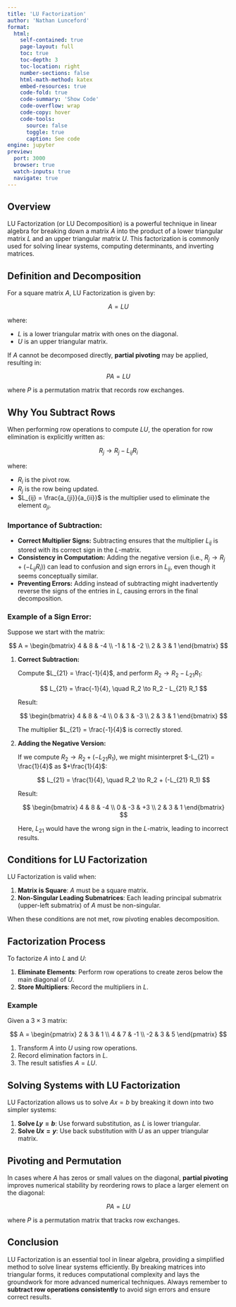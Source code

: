```yaml
---
title: 'LU Factorization'
author: 'Nathan Lunceford'
format:
  html:
    self-contained: true
    page-layout: full
    toc: true
    toc-depth: 3
    toc-location: right
    number-sections: false
    html-math-method: katex
    embed-resources: true
    code-fold: true
    code-summary: 'Show Code'
    code-overflow: wrap
    code-copy: hover
    code-tools:
      source: false
      toggle: true
      caption: See code
engine: jupyter
preview:
  port: 3000
  browser: true
  watch-inputs: true
  navigate: true
---
```


## **Overview**

LU Factorization (or LU Decomposition) is a powerful technique in linear algebra for breaking down a matrix $A$ into the product of a lower triangular matrix $L$ and an upper triangular matrix $U$. This factorization is commonly used for solving linear systems, computing determinants, and inverting matrices.

## **Definition and Decomposition**

For a square matrix $A$, LU Factorization is given by:

$$
A = LU
$$

where:

- $L$ is a lower triangular matrix with ones on the diagonal.
- $U$ is an upper triangular matrix.

If $A$ cannot be decomposed directly, **partial pivoting** may be applied, resulting in:

$$
PA = LU
$$

where $P$ is a permutation matrix that records row exchanges.

## **Why You Subtract Rows**

When performing row operations to compute $LU$, the operation for row elimination is explicitly written as:

$$
R_j \to R_j - L_{ij} R_i
$$

where:

- $R_i$ is the pivot row.
- $R_j$ is the row being updated.
- $L_{ij} = \frac{a_{ji}}{a_{ii}}$ is the multiplier used to eliminate the element $a_{ji}$.

### **Importance of Subtraction:**

- **Correct Multiplier Signs:** Subtracting ensures that the multiplier $L_{ij}$ is stored with its correct sign in the $L$-matrix.
- **Consistency in Computation:** Adding the negative version (i.e., $R_j \to R_j + (-L_{ij} R_i)$) can lead to confusion and sign errors in $L_{ij}$, even though it seems conceptually similar.
- **Preventing Errors:** Adding instead of subtracting might inadvertently reverse the signs of the entries in $L$, causing errors in the final decomposition.

### **Example of a Sign Error:**

Suppose we start with the matrix:

$$
A = \begin{bmatrix}
4 & 8 & -4 \\
-1 & 1 & -2 \\
2 & 3 & 1
\end{bmatrix}
$$

1. **Correct Subtraction:**

   Compute $L_{21} = \frac{-1}{4}$, and perform $R_2 \to R_2 - L_{21} R_1$:

   $$
   L_{21} = \frac{-1}{4}, \quad R_2 \to R_2 - L_{21} R_1
   $$

   Result:

   $$
   \begin{bmatrix}
   4 & 8 & -4 \\
   0 & 3 & -3 \\
   2 & 3 & 1
   \end{bmatrix}
   $$

   The multiplier $L_{21} = \frac{-1}{4}$ is correctly stored.

2. **Adding the Negative Version:**

   If we compute $R_2 \to R_2 + (-L_{21} R_1)$, we might misinterpret $-L_{21} = \frac{1}{4}$ as $+\frac{1}{4}$:

   $$
   L_{21} = \frac{1}{4}, \quad R_2 \to R_2 + (-L_{21} R_1)
   $$

   Result:

   $$
   \begin{bmatrix}
   4 & 8 & -4 \\
   0 & -3 & +3 \\
   2 & 3 & 1
   \end{bmatrix}
   $$

   Here, $L_{21}$ would have the wrong sign in the $L$-matrix, leading to incorrect results.

## **Conditions for LU Factorization**

LU Factorization is valid when:

1. **Matrix is Square**: $A$ must be a square matrix.
2. **Non-Singular Leading Submatrices**: Each leading principal submatrix (upper-left submatrix) of $A$ must be non-singular.

When these conditions are not met, row pivoting enables decomposition.

## **Factorization Process**

To factorize $A$ into $L$ and $U$:

1. **Eliminate Elements**: Perform row operations to create zeros below the main diagonal of $U$.
2. **Store Multipliers**: Record the multipliers in $L$.

### **Example**

Given a $3 \times 3$ matrix:

$$
A = \begin{pmatrix} 2 & 3 & 1 \\ 4 & 7 & -1 \\ -2 & 3 & 5 \end{pmatrix}
$$

1. Transform $A$ into $U$ using row operations.
2. Record elimination factors in $L$.
3. The result satisfies $A = LU$.

## **Solving Systems with LU Factorization**

LU Factorization allows us to solve $Ax = b$ by breaking it down into two simpler systems:

1. **Solve $Ly = b$**: Use forward substitution, as $L$ is lower triangular.
2. **Solve $Ux = y$**: Use back substitution with $U$ as an upper triangular matrix.

## **Pivoting and Permutation**

In cases where $A$ has zeros or small values on the diagonal, **partial pivoting** improves numerical stability by reordering rows to place a larger element on the diagonal:

$$
PA = LU
$$

where $P$ is a permutation matrix that tracks row exchanges.

## **Conclusion**

LU Factorization is an essential tool in linear algebra, providing a simplified method to solve linear systems efficiently. By breaking matrices into triangular forms, it reduces computational complexity and lays the groundwork for more advanced numerical techniques. Always remember to **subtract row operations consistently** to avoid sign errors and ensure correct results.
